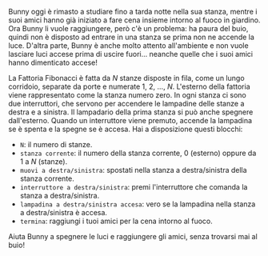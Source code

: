 
Bunny oggi è rimasto a studiare fino a tarda notte nella sua stanza, mentre i suoi amici hanno già iniziato a fare cena insieme intorno al fuoco in giardino.
Ora Bunny li vuole raggiungere, però c'è un problema: ha paura del buio, quindi non è disposto ad entrare in una stanza se prima non ne accende la luce.
D'altra parte, Bunny è anche molto attento all'ambiente e non vuole lasciare luci accese prima di uscire fuori... neanche quelle che i suoi amici hanno
dimenticato accese!

La Fattoria Fibonacci è fatta da $N$ stanze disposte in fila, come un lungo corridoio, separate da porte e numerate $1$, $2$, $\ldots$, $N$.
L'esterno della fattoria viene rappresentato come la stanza numero zero.
In ogni stanza ci sono due interruttori, che servono per accendere le lampadine delle stanze a destra e a sinistra.
Il lampadario della prima stanza si può anche spegnere dall'esterno.
Quando un interruttore viene premuto, accende la lampadina se è spenta e la spegne se è accesa.
Hai a disposizione questi blocchi:

- `N`: il numero di stanze.
- `stanza corrente`: il numero della stanza corrente, $0$ (esterno) oppure da $1$ a $N$ (stanze).
- `muovi a destra/sinistra`: spostati nella stanza a destra/sinistra della stanza corrente.
- `interruttore a destra/sinistra`: premi l'interruttore che comanda la stanza a destra/sinistra.
- `lampadina a destra/sinistra accesa`: vero se la lampadina nella stanza a destra/sinistra è accesa.
- `termina`: raggiungi i tuoi amici per la cena intorno al fuoco.

Aiuta Bunny a spegnere le luci e raggiungere gli amici, senza trovarsi mai al buio!

<Blockly
  customBlocks={customBlocks}
  initialBlocks={initialBlocks}
  testcases={testcases}
  visualizer={Visualizer}
/>
